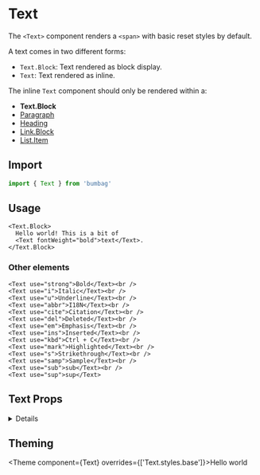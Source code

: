 
# Text

The `<Text>` component renders a `<span>` with basic reset styles by default.

A text comes in two different forms:

- `Text.Block`: Text rendered as block display.
- `Text`: Text rendered as inline.

The inline `Text` component should only be rendered within a:
  - **Text.Block**
  - [Paragraph](/typography/paragraph)
  - [Heading](/typography/heading)
  - [Link.Block](/typography/link)
  - [List.Item](/typography/list)

## Import

```jsx
import { Text } from 'bumbag'
```

## Usage

```jsx-live
<Text.Block>
  Hello world! This is a bit of
  <Text fontWeight="bold">text</Text>.
</Text.Block>
```

### Other elements

```jsx-live
<Text use="strong">Bold</Text><br />
<Text use="i">Italic</Text><br />
<Text use="u">Underline</Text><br />
<Text use="abbr">I18N</Text><br />
<Text use="cite">Citation</Text><br />
<Text use="del">Deleted</Text><br />
<Text use="em">Emphasis</Text><br />
<Text use="ins">Inserted</Text><br />
<Text use="kbd">Ctrl + C</Text><br />
<Text use="mark">Highlighted</Text><br />
<Text use="s">Strikethrough</Text><br />
<Text use="samp">Sample</Text><br />
<Text use="sub">sub</Text><br />
<Text use="sup">sup</Text>
```

## Text Props

<!-- Automatically generated -->

<details><Box use="summary" marginBottom="major-2">Inherits <code><strong>Box</strong></code> props</Box>

**<Code fontSize="150" marginRight="major-1">use</Code>**

<Code isBlock palette="primary" fontSize="150" padding="minor-1" marginBottom="major-2">
{`string
  | (ComponentClass<any, any> & { useProps: any; })
  | (FunctionComponent<any> & { useProps: any; })`}
</Code>

<Divider marginTop="major-2" marginBottom="major-2" />

**<Code fontSize="150" marginRight="major-1">className</Code>** <Code fontSize="100" palette="primary">string</Code>

<Divider marginTop="major-2" marginBottom="major-2" />

**<Code fontSize="150" marginRight="major-1">children</Code>**

<Code isBlock palette="primary" fontSize="150" padding="minor-1" marginBottom="major-2">
{`string
  | number
  | boolean
  | {}
  | ReactElement<any, string
  | ((props: any) => ReactElement<any, string
  | ...
  | (new (props: any) => Component<any, any, any>)>)
  | (new (props: any) => Component<...>)>
  | ReactNodeArray
  | ReactPortal
  | ((props: BoxProps) => ReactNode)`}
</Code>

<Divider marginTop="major-2" marginBottom="major-2" />

**<Code fontSize="150" marginRight="major-1">alignX</Code>** <Code fontSize="100" palette="primary">&#34;left&#34; | &#34;right&#34; | &#34;center&#34;</Code>

<Divider marginTop="major-2" marginBottom="major-2" />

**<Code fontSize="150" marginRight="major-1">alignY</Code>** <Code fontSize="100" palette="primary">&#34;bottom&#34; | &#34;top&#34; | &#34;center&#34;</Code>

<Divider marginTop="major-2" marginBottom="major-2" />

**<Code fontSize="150" marginRight="major-1">altitude</Code>** <Code fontSize="100" palette="primary">string</Code>

<Divider marginTop="major-2" marginBottom="major-2" />

**<Code fontSize="150" marginRight="major-1">variant</Code>** <Code fontSize="100" palette="primary">string</Code>

<Divider marginTop="major-2" marginBottom="major-2" />

**<Code fontSize="150" marginRight="major-1">colorMode</Code>** <Code fontSize="100" palette="primary">string</Code>

<Divider marginTop="major-2" marginBottom="major-2" />

**<Code fontSize="150" marginRight="major-1">overrides</Code>**

<Code isBlock palette="primary" fontSize="150" padding="minor-1" marginBottom="major-2">
{`{
  useCSSVariables?: boolean;
  altitudes?: AltitudesThemeConfig;
  borders?: BordersThemeConfig;
  borderRadii?: BorderRadiiThemeConfig;
  ... 90 more ...;
  Template?: TemplateThemeConfig;
}`}
</Code>

<Divider marginTop="major-2" marginBottom="major-2" />

**<Code fontSize="150" marginRight="major-1">elementRef</Code>** <Code fontSize="100" palette="primary">((instance: any) =&#62; void) | RefObject&#60;any&#62;</Code>

<Divider marginTop="major-2" marginBottom="major-2" />

**<Code fontSize="150" marginRight="major-1">themeKey</Code>** <Code fontSize="100" palette="primary">string</Code>

<Divider marginTop="major-2" marginBottom="major-2" />

</details>


## Theming

<Theme component={Text} overrides={['Text.styles.base']}>Hello world</Theme>
